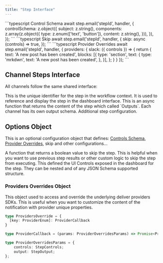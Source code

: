 ```yaml
---
title: "Step Interface"
---
```


<RequestExample>
    ```typescript Control Schema
    await step.email('stepId', handler, {
        controlSchema: z.object({
            subject: z.string(),
            components: z.array(z.object({
                type: z.enum(['text', 'button']),
                content: z.string(),
            })),
        }),
    });
    ```
    ```typescript Skip
    await step.email('stepId', handler, {
        skip: async (controls) => true,
    });
    ```
    ```typescript Provider Overrides
    await step.email('stepId', handler, {
        providers: {
            slack: ({ controls }) => {
                return {
                    text: 'A new post has been created',
                    blocks: [{
                        type: 'section',
                        text: {
                            type: 'mrkdwn',
                            text: 'A new post has been created',
                        },
                    }],
                };
            }
        }
    });
    ```
</RequestExample>

## Channel Steps Interface

All channels follow the same shared interface:

<ParamField path="stepId" type="string" required>
    This is the unique identifier for the step in the workflow context. It is used to reference and display the step in the dashboard interface.
</ParamField>

<ParamField path="resolver" type="Promise" required>
    This is an async function that returns the content of the step which called `Outputs`. Each channel has its own output schema.
</ParamField>

<ParamField path="options" type="StepOptions" >
    Additional step configuration.
</ParamField>

## Options Object

This is an optional configuration object that defines: [Controls Schema](/framework/concepts/inputs), [Provider Overrides](#provider-overrides), skip and other configurations...

<ResponseField name="skip" type="(controls: StepControlSchema) => boolean | Promise<boolean>">
    A function that returns a boolean value to skip the step. This is helpful when you want to use previous step results or other custom logic to skip the step from executing.
</ResponseField>

<ResponseField name="controlSchema" type="JSON Schema | Zod">
    This defined the UI Controls exposed in the dashboard for the step. They can be nested and of any JSON Schema supported structure.
</ResponseField>

<ResponseField name="providers" type="ProvidersOverride">
</ResponseField>

### Providers Overrides Object

This object used to access and override the underlying deliver providers SDKs. This is useful when you want to customize the content of the notification with provider unique properties.

```typescript
type ProvidersOverride = {
  [key: ProviderEnum]: ProviderCallback
}

type ProviderCallback = (params: ProviderOverridesParams) => Promise<ProviderOverrideResponse>;

type ProviderOverridesParams = {
    controls: StepControls;
    output: StepOutput;
};
```
